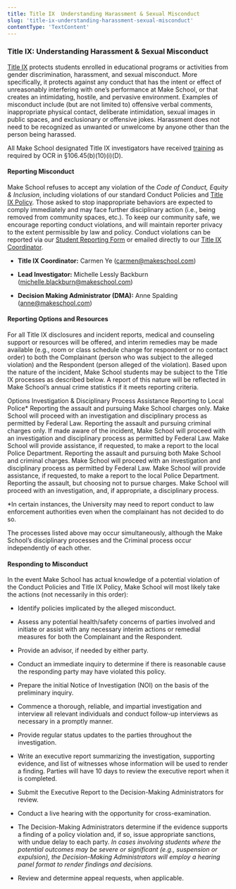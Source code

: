 ```yaml
---
title: Title IX  Understanding Harassment & Sexual Misconduct
slug: 'title-ix-understanding-harassment-sexual-misconduct'
contentType: 'TextContent'
---
```


### Title IX: Understanding Harassment & Sexual Misconduct

[Title IX](https://www.dominican.edu/about/safety-and-emergency-information/sexual-misconduct-title-ix-and-discrimination)
protects students enrolled in educational programs or activities from gender discrimination,
harassment, and sexual misconduct. More specifically, it protects against any conduct that has the
intent or effect of unreasonably interfering with one’s performance at Make School, or that creates
an intimidating, hostile, and pervasive environment. Examples of misconduct include (but are not
limited to) offensive verbal comments, inappropriate physical contact, deliberate intimidation,
sexual images in public spaces, and exclusionary or offensive jokes. Harassment does not need to be
recognized as unwanted or unwelcome by anyone other than the person being harassed.

All Make School designated Title IX investigators have received
[training](https://icslawyer.com/posting-for-review-higher-ed-investigator-level-1-two-day/) as
required by OCR in §106.45(b)(10)(i)(D).

#### Reporting Misconduct

Make School refuses to accept any violation of the _Code of Conduct, Equity & Inclusion_, including
violations of our standard Conduct Policies and
[Title IX Policy](https://www.dominican.edu/sites/default/files/2020-11/title_ix_policy_dhr_policy_for_employees-after-aug14.pdf).
Those asked to stop inappropriate behaviors are expected to comply immediately and may face further
disciplinary action (i.e., being removed from community spaces, etc.). To keep our community safe,
we encourage reporting conduct violations, and will maintain reporter privacy to the extent
permissible by law and policy. Conduct violations can be reported via our
[Student Reporting Form](http://make.sc/student-reporting-form) or emailed directly to our
[Title IX Coordinator](mailto:student.affairs@makeschool.com).

- **Title IX Coordinator:** Carmen Ye ([carmen@makeschool.com](mailto:carmen@makeschool.com))

- **Lead Investigator:** Michelle Lessly Backburn
  ([michelle.blackburn@makeschool.com](mailto:michelle.blackburn@makeschool.com))

- **Decision Making Administrator (DMA):** Anne Spalding
  ([anne@makeschool.com](mailto:anne@makeschool.com))

#### Reporting Options and Resources

For all Title IX disclosures and incident reports, medical and counseling support or resources will
be offered, and interim remedies may be made available (e.g., room or class schedule change for
respondent or no contact order) to both the Complainant (person who was subject to the alleged
violation) and the Respondent (person alleged of the violation). Based upon the nature of the
incident, Make School students may be subject to the Title IX processes as described below. A report
of this nature will be reflected in Make School’s annual crime statistics if it meets reporting
criteria.

Options Investigation & Disciplinary Process Assistance Reporting to Local Police\* Reporting the
assault and pursuing Make School charges only. Make School will proceed with an investigation and
disciplinary process as permitted by Federal Law. Reporting the assault and pursuing criminal
charges only. If made aware of the incident, Make School will proceed with an investigation and
disciplinary process as permitted by Federal Law. Make School will provide assistance, if requested,
to make a report to the local Police Department. Reporting the assault and pursuing both Make School
and criminal charges. Make School will proceed with an investigation and disciplinary process as
permitted by Federal Law. Make School will provide assistance, if requested, to make a report to the
local Police Department. Reporting the assault, but choosing not to pursue charges. Make School will
proceed with an investigation, and, if appropriate, a disciplinary process.

\*In certain instances, the University may need to report conduct to law enforcement authorities
even when the complainant has not decided to do so.

The processes listed above may occur simultaneously, although the Make School’s disciplinary
processes and the Criminal process occur independently of each other.

#### Responding to Misconduct

In the event Make School has actual knowledge of a potential violation of the Conduct Policies and
Title IX Policy, Make School will most likely take the actions (not necessarily in this order):

- Identify policies implicated by the alleged misconduct.

- Assess any potential health/safety concerns of parties involved and initiate or assist with any
  necessary interim actions or remedial measures for both the Complainant and the Respondent.

- Provide an advisor, if needed by either party.

- Conduct an immediate inquiry to determine if there is reasonable cause the responding party may
  have violated this policy.

- Prepare the initial Notice of Investigation (NOI) on the basis of the preliminary inquiry.

- Commence a thorough, reliable, and impartial investigation and interview all relevant individuals
  and conduct follow-up interviews as necessary in a promptly manner.

- Provide regular status updates to the parties throughout the investigation.

- Write an executive report summarizing the investigation, supporting evidence, and list of
  witnesses whose information will be used to render a finding. Parties will have 10 days to review
  the executive report when it is completed.

- Submit the Executive Report to the Decision-Making Administrators for review.

- Conduct a live hearing with the opportunity for cross-examination.

- The Decision-Making Administrators determine if the evidence supports a finding of a policy
  violation and, if so, issue appropriate sanctions, with undue delay to each party. _In cases
  involving students where the potential outcomes may be severe or significant (e.g., suspension or
  expulsion), the Decision-Making Administrators will employ a hearing panel format to render
  findings and decisions._

- Review and determine appeal requests, when applicable.
